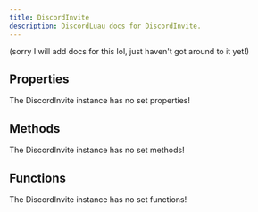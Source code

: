 ```yaml
---
title: DiscordInvite
description: DiscordLuau docs for DiscordInvite.
---
```

[//]: # (This file was automatically compiled through the Generator luau code under this repository)
[//]: # (if you want to edit the documentation of discord-luau, please write changes)
[//]: # (to the discord-luau repository itself, we extract the comments from discord-luau and translate)
[//]: # (them into markdown files that Nextra can interpret!)

(sorry I will add docs for this lol, just haven't got around to it yet!)

[//]: # (----- DOCUMENT PROPERTIES ----- )

## Properties

The DiscordInvite instance has no set properties!

[//]: # (----- DOCUMENT METHODS ----- )

## Methods

The DiscordInvite instance has no set methods!

[//]: # (----- DOCUMENT FUNCTIONS ----- )

## Functions

The DiscordInvite instance has no set functions!

